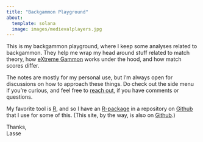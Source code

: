 ```yaml
---
title: "Backgammon Playground"
about:
  template: solana
  image: images/medievalplayers.jpg
---
```

This is my backgammon playground, where I keep some analyses related to backgammon. They help me wrap my head around stuff related to match theory, how [eXtreme Gammon](https://www.extremegammon.com/) works under the hood, and how match scores differ. 

The notes are mostly for my personal use, but I'm always open for discussions on how to approach these things. Do check out the side menu if you're curious, and feel free to [reach out](https://twitter.com/lassehmadsen), if you have comments or questions. 

My favorite tool is [R](https://www.r-project.org/), and so I have an [R-package](https://lassehjorthmadsen.github.io/bglab/) in a repository on [Github](https://github.com/lassehjorthmadsen/bglab) that I use for some of this. (This site, by the way, is also on [Github](https://github.com/lassehjorthmadsen/bganalyses).) 

Thanks,\
Lasse
\
\
\
\
\
\
\
\
